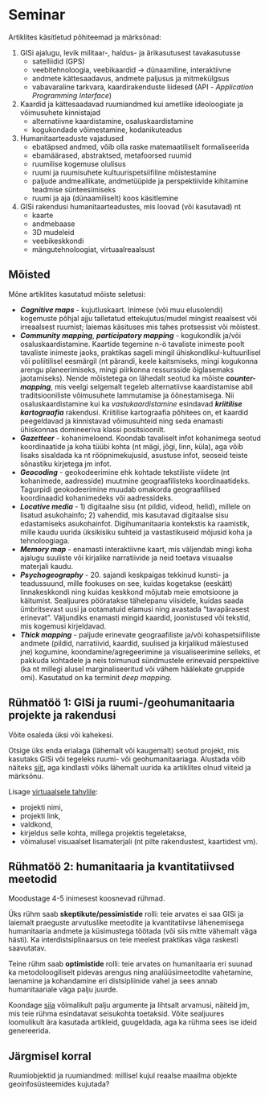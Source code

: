 # Seminar {#seminar}

Artiklites käsitletud põhiteemad ja märksõnad:

1. GISi ajalugu, levik militaar-, haldus- ja ärikasutusest tavakasutusse  
    - satelliidid (GPS)  
    - veebitehnoloogia, veebikaardid -> dünaamiline, interaktiivne  
    - andmete kättesaadavus, andmete paljusus ja mitmekülgsus  
    - vabavaraline tarkvara, kaardirakenduste liidesed (API - *Application Programming Interface*)  
2. Kaardid ja kättesaadavad ruumiandmed kui ametlike ideoloogiate ja võimusuhete kinnistajad  
    - alternatiivne kaardistamine, osaluskaardistamine    
    - kogukondade võimestamine, kodanikuteadus    
3. Humanitaarteaduste vajadused  
    - ebatäpsed andmed, võib olla raske matemaatiliselt formaliseerida    
    - ebamäärased, abstraktsed, metafoorsed ruumid  
    - ruumilise kogemuse olulisus  
    - ruumi ja ruumisuhete kultuurispetsiifiline mõistestamine  
    - paljude andmeallikate, andmetüüpide ja perspektiivide kihitamine teadmise sünteesimiseks  
    - ruumi ja aja (dünaamiliselt) koos käsitlemine   
4. GISi rakendusi humanitaarteadustes, mis loovad (või kasutavad) nt
    - kaarte  
    - andmebaase  
    - 3D mudeleid 
    - veebikeskkondi  
    - mängutehnoloogiat, virtuaalreaalsust  

## Mõisted

Mõne artiklites kasutatud mõiste seletusi:

- ***Cognitive maps*** - kujutluskaart. Inimese (või muu elusolendi) kogemuste põhjal ajju talletatud ettekujutus/mudel mingist reaalsest või irreaalsest ruumist; laiemas käsituses mis tahes protsessist või mõistest.  
- ***Community mapping***, ***participatory mapping*** - kogukondlik ja/või osaluskaardistamine. Kaartide tegemine n-ö tavaliste inimeste poolt tavaliste inimeste jaoks, praktikas sageli mingil ühiskondlikul-kultuurilisel või poliitilisel eesmärgil (nt pärandi, keele kaitsmiseks, mingi kogukonna arengu planeerimiseks, mingi piirkonna ressursside õiglasemaks jaotamiseks). Nende mõistetega on lähedalt seotud ka mõiste ***counter-mapping***, mis veelgi selgemalt tegeleb alternatiivse kaardistamise abil traditsiooniliste võimusuhete lammutamise ja õõnestamisega. Nii osaluskaardistamine kui ka *vastukaardistamine* esindavad ***kriitilise kartograafia*** rakendusi. Kriitilise kartograafia põhitees on, et kaardid peegeldavad ja kinnistavad võimusuhteid ning seda enamasti ühiskonnas domineeriva klassi positsioonilt.    
- ***Gazetteer*** - kohanimeloend. Koondab tavaliselt infot kohanimega seotud koordinaatide ja koha tüübi kohta (nt mägi, jõgi, linn, küla), aga võib lisaks sisaldada ka nt rööpnimekujusid, asustuse infot, seoseid teiste sõnastiku kirjetega jm infot.  
- ***Geocoding*** - geokodeerimine ehk kohtade tekstiliste viidete (nt kohanimede, aadresside) muutmine geograafilisteks koordinaatideks. Tagurpidi geokodeerimine muudab omakorda geograafilised koordinaadid kohanimedeks või aadressideks.  
- ***Locative media*** - 1) digitaalne sisu (nt pildid, videod, helid), millele on lisatud asukohainfo; 2) vahendid, mis kasutavad digitaalse sisu edastamiseks asukohainfot. Digihumanitaaria kontekstis ka raamistik, mille kaudu uurida üksikisiku suhteid ja vastastikuseid mõjusid koha ja tehnoloogiaga.  
- ***Memory map*** - enamasti interaktiivne kaart, mis väljendab mingi koha ajalugu suuliste või kirjalike narratiivide ja neid toetava visuaalse materjali kaudu.   
- ***Psychogeography*** - 20. sajandi keskpaigas tekkinud kunsti- ja teadussuund, mille fookuses on see, kuidas kogetakse (eeskätt) linnakeskkondi ning kuidas keskkond mõjutab meie emotsioone ja käitumist. Sealjuures pööratakse tähelepanu viisidele, kuidas saada ümbritsevast uusi ja ootamatuid elamusi ning avastada "tavapärasest erinevat". Väljundiks enamasti mingid kaardid, joonistused või tekstid, mis kogemusi kirjeldavad.      
- ***Thick mapping*** - paljude erinevate geograafiliste ja/või kohaspetsiifiliste andmete (pildid, narratiivid, kaardid, suulised ja kirjalikud mälestused jne) kogumine, koondamine/agregeerimine ja visualiseerimine selleks, et pakkuda kohtadele ja neis toimunud sündmustele erinevaid perspektiive (ka nt millegi alusel marginaliseeritud või vähem häälekate gruppide omi). Kasutatud on ka terminit *deep mapping*.   



## Rühmatöö 1: GISi ja ruumi-/geohumanitaaria projekte ja rakendusi

Võite osaleda üksi või kahekesi.

Otsige üks enda erialaga (lähemalt või kaugemalt) seotud projekt, mis kasutaks GISi või tegeleks ruumi- või geohumanitaariaga. Alustada võib näiteks [siit](https://anterotesis.com/wordpress/mapping-resources/dh-gis-projects/), aga kindlasti võiks lähemalt uurida ka artiklites olnud viiteid ja märksõnu.  

Lisage [virtuaalsele tahvlile](https://padlet.com/maarjaliisapilvik/geohumprojektid2023): 

- projekti nimi, 
- projekti link, 
- valdkond,  
- kirjeldus selle kohta, millega projektis tegeletakse,   
- võimalusel visuaalset lisamaterjali (nt pilte rakendustest, kaartidest vm).


<!--<div class="padlet-embed" style="border:1px solid rgba(0,0,0,0.1);border-radius:2px;box-sizing:border-box;overflow:hidden;position:relative;width:100%;background:#F4F4F4"><p style="padding:0;margin:0"><iframe src="https://padlet.com/embed/yaanewweybm00se9" frameborder="0" allow="camera;microphone;geolocation" style="width:100%;height:608px;display:block;padding:0;margin:0"></iframe></p><div style="display:flex;align-items:center;justify-content:end;margin:0;height:28px"><a href="https://padlet.com?ref=embed" style="display:block;flex-grow:0;margin:0;border:none;padding:0;text-decoration:none" target="_blank"><div style="display:flex;align-items:center;"><img src="https://padlet.net/embeds/made_with_padlet_2022.png" width="114" height="28" style="padding:0;margin:0;background:0 0;border:none;box-shadow:none" alt="Made with Padlet"></div></a></div></div>-->



## Rühmatöö 2: humanitaaria ja kvantitatiivsed meetodid

Moodustage 4-5 inimesest koosnevad rühmad.  

Üks rühm saab **skeptikute/pessimistide** rolli:  teie arvates ei saa GISi ja laiemalt praeguste arvutuslike meetodite ja kvantitatiivse lähenemisega humanitaaria andmete ja küsimustega töötada (või siis mitte vähemalt väga hästi). Ka interdistsiplinaarsus on teie meelest praktikas väga raskesti saavutatav.  

Teine rühm saab **optimistide** rolli: teie arvates on humanitaaria eri suunad ka metodoloogiliselt pidevas arengus ning analüüsimeetodite vahetamine, laenamine ja kohandamine eri distsipliinide vahel ja sees annab humanitaariale väga palju juurde.  


Koondage [siia](https://padlet.com/maarjaliisapilvik/digimeetodid2023) võimalikult palju argumente ja lihtsalt arvamusi, näiteid jm, mis teie rühma esindatavat seisukohta toetaksid. Võite sealjuures loomulikult ära kasutada artikleid, guugeldada, aga ka rühma sees ise ideid genereerida.  


<!--<div class="padlet-embed" style="border:1px solid rgba(0,0,0,0.1);border-radius:2px;box-sizing:border-box;overflow:hidden;position:relative;width:100%;background:#F4F4F4"><p style="padding:0;margin:0"><iframe src="https://padlet.com/embed/wszjbs5f7x7grqd9" frameborder="0" allow="camera;microphone;geolocation" style="width:100%;height:608px;display:block;padding:0;margin:0"></iframe></p><div style="display:flex;align-items:center;justify-content:end;margin:0;height:28px"><a href="https://padlet.com?ref=embed" style="display:block;flex-grow:0;margin:0;border:none;padding:0;text-decoration:none" target="_blank"><div style="display:flex;align-items:center;"><img src="https://padlet.net/embeds/made_with_padlet_2022.png" width="114" height="28" style="padding:0;margin:0;background:0 0;border:none;box-shadow:none" alt="Made with Padlet"></div></a></div></div>-->


## Järgmisel korral

Ruumiobjektid ja ruumiandmed: millisel kujul reaalse maailma objekte geoinfosüsteemides kujutada?